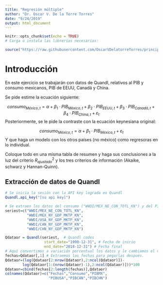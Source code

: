 ```yaml
---
title: "Regresión múltiple"
author: "Dr. Oscar V. De la Torre Torres"
date: "9/24/2019"
output: html_document
---
```


```r
knitr::opts_chunk$set(echo = TRUE)
# Carga o instala las librerías necesarias:

source("https://raw.githubusercontent.com/OscarVDelatorreTorres/principiosEconometria/refs/heads/main/libreriasEconometria.R")

```

# Introducción

En este ejercicio se trabajarán con datos de Quandl, relativos al PIB y consumo mexicanos, PIB de EEUU, Canadá y China.

Se pide estime la ecuación siguiente:

$$consumo_{México,t}=\alpha+\beta_1\cdot PIB_{México,t}+\beta_2\cdot PIB_{EEUU,t}+\beta_3\cdot PIB_{Canadá,t}+\beta_4\cdot PIB_{China,t}+\varepsilon_t$$
Posteriormente, se le pide la contraste con la ecuación keynesiana original:

$$consumo_{México,t}=\alpha+\beta_1\cdot PIB_{México,t}+\varepsilon_t$$
Y que haga un modelo con los otros países (no méxico) como regresoras en lo individual.

Coloque todo en una misma tabla de resumen y haga sus conclusiones a la luz del criterio $R^2_{ajustado}$ y los tres criterios de información (Akaike, schwarz y Hannan-Quinn).

## Extracción de datos de Quandl

```r
# Se inicia la sesión con la API key lograda en Quandl
Quandl.api_key("[su api key]")

# Se extraen los datos del consumo ("WWDI/MEX_NE_CON_TOTL_KN") y del PIB ("WWDI/MEX_NY_GDP_MKTP_KN") de la base de datos de Quandl:
seriest=c("WWDI/MEX_NE_CON_TOTL_KN",
          "WWDI/MEX_NY_GDP_MKTP_KN",
          "WWDI/USA_NY_GDP_MKTP_KN",
          "WWDI/CAN_NY_GDP_MKTP_KN",
          "WWDI/CHN_NY_GDP_MKTP_KN")

Qdataor = Quandl(seriest,  # Quandl codes
                  start_date="1990-12-31", # Fecha de inicio
                  end_date="2018-12-31") # Fecha final
# Aquí convertimos a variación porcentual los datos y le cambiamos el nombre a los encabezados:
fechas=Qdataor[,1] # Extraemos las fechas para pegarlas después.
Qdataor=(log(Qdataor[2:nrow(Qdataor),2:ncol(Qdataor)])-
        log(Qdataor[1:(nrow(Qdataor)-1),2:ncol(Qdataor)]))*100
Qdataor=cbind(fechas[2:length(fechas)],Qdataor)
colnames(Qdataor)=c("Fechas","Consumo","PIBMX",
                    "PIBUSA","PIBCAN","PIBCHN")
```
